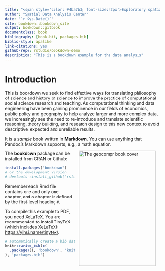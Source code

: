 ```yaml
--- 
title: "<span style='color: #4ba7b3; font-size:42px'>Exploratory spatial data analysis with GeoDa"
author: "Spatial Data Analysis Center"
date: "`r Sys.Date()`"
site: bookdown::bookdown_site
output: bookdown::gitbook
documentclass: book
bibliography: [book.bib, packages.bib]
biblio-style: apalike
link-citations: yes
github-repo: rstudio/bookdown-demo
description: "This is a bookdown example for the data analysis"
---
```


# Introduction {-}

This is bookdown we seek to find effective ways for translating philosophy of science and history of science to improve the practice of computational social science research and teaching. 
As computational thinking and data engineering have been gaining prominence in our fields of economics, public policy and geography to help analyze larger and more complex data, we increasingly see the need to re-introduce and translate scientific reasoning, theory building, and research design to this new context to avoid descriptive, expected and unreliable results.     

It is a _sample_ book written in **Markdown**. You can use anything that Pandoc's Markdown supports, e.g., a math equation.

<a href="https://www.crcpress.com/9781138304512"><img src="images/logo.png" width="250" height="375" alt="The geocompr book cover" align="right" style="margin: 0 1em 0 1em" /></a>



The **bookdown** package can be installed from CRAN or Github:

```r
install.packages("bookdown")
# or the development version
# devtools::install_github("rstudio/bookdown")
```

Remember each Rmd file contains one and only one chapter, and a chapter is defined by the first-level heading `#`.


  
To compile this example to PDF, you need XeLaTeX. You are recommended to install TinyTeX (which includes XeLaTeX): <https://yihui.name/tinytex/>.

```r
# automatically create a bib database for R packages
knitr::write_bib(c(
  .packages(), 'bookdown', 'knitr', 'rmarkdown'
), 'packages.bib')
```

